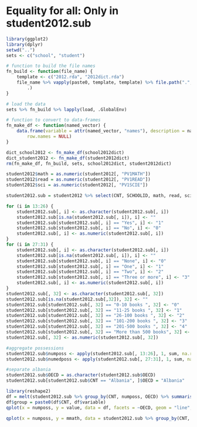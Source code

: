 Equality for all: Only in student2012.sub
=============
```r
library(ggplot2)
library(dplyr)
setwd("..")
sets <- c("school", "student")

# function to build the file names
fn_build <- function(file_name) {
    template <- c("2012.rda", "2012dict.rda")
    file_name %>% vapply(paste0, template, template) %>% file.path(".", "data", 
        .)
}

# load the data
sets %>% fn_build %>% lapply(load, .GlobalEnv)

# function to convert to data-frames
fn_make_df <- function(named_vector) {
    data.frame(variable = attr(named_vector, "names"), description = named_vector, 
        row.names = NULL)
}

dict_school2012 <- fn_make_df(school2012dict)
dict_student2012 <- fn_make_df(student2012dict)
rm(fn_make_df, fn_build, sets, school2012dict, student2012dict)

student2012$math = as.numeric(student2012[, "PV1MATH"])
student2012$read = as.numeric(student2012[, "PV1READ"])
student2012$sci = as.numeric(student2012[, "PV1SCIE"])
```

```r
student2012.sub = student2012 %>% select(CNT, SCHOOLID, math, read, sci, OUTHOURS, STIDSTD, ST04Q01, ST11Q01, ST11Q02, ST15Q01, ST19Q01, ST26Q01, ST26Q02, ST26Q03, ST26Q04, ST26Q05, ST26Q06, ST26Q07, ST26Q08, ST26Q09, ST26Q10, ST26Q11, ST26Q12, ST26Q13, ST26Q14, ST27Q01, ST27Q02, ST27Q03, ST27Q04, ST27Q05, ST28Q01, OECD)

for (i in 13:26) {
    student2012.sub[, i] <- as.character(student2012.sub[, i])
    student2012.sub[is.na(student2012.sub[, i]), i] <- ""
    student2012.sub[student2012.sub[, i] == "Yes", i] <- "1"
    student2012.sub[student2012.sub[, i] == "No", i] <- "0"
    student2012.sub[, i] <- as.numeric(student2012.sub[, i])
}
for (i in 27:31) {
    student2012.sub[, i] <- as.character(student2012.sub[, i])
    student2012.sub[is.na(student2012.sub[, i]), i] <- ""
    student2012.sub[student2012.sub[, i] == "None", i] <- "0"
    student2012.sub[student2012.sub[, i] == "One", i] <- "1"
    student2012.sub[student2012.sub[, i] == "Two", i] <- "2"
    student2012.sub[student2012.sub[, i] == "Three or more", i] <- "3"
    student2012.sub[, i] <- as.numeric(student2012.sub[, i])
}
student2012.sub[, 32] <- as.character(student2012.sub[, 32])
student2012.sub[is.na(student2012.sub[,32]), 32] <- ""
student2012.sub[student2012.sub[, 32] == "0-10 books ", 32] <- "0"
student2012.sub[student2012.sub[, 32] == "11-25 books ", 32] <- "1"
student2012.sub[student2012.sub[, 32] == "26-100 books ", 32] <- "2"
student2012.sub[student2012.sub[, 32] == "101-200 books ", 32] <- "3"
student2012.sub[student2012.sub[, 32] == "201-500 books ", 32] <- "4"
student2012.sub[student2012.sub[, 32] == "More than 500 books", 32] <- "5"
student2012.sub[, 32] <- as.numeric(student2012.sub[, 32])

#aggregate possessions
student2012.sub$numposs <- apply(student2012.sub[, 13:26], 1, sum, na.rm = T)
student2012.sub$numedposs <- apply(student2012.sub[, 27:31], 1, sum, na.rm = T)

#separate albania
student2012.sub$OECD = as.character(student2012.sub$OECD)
student2012.sub[student2012.sub$CNT == "Albania", ]$OECD = "Albania"
```

```r
library(reshape2)
df = melt(student2012.sub %>% group_by(CNT, numposs, OECD) %>% summarise(mmath = mean(math), msci = mean(sci), mread = mean(read)), id=c("CNT", "numposs", "OECD"))
df$group = paste0(df$CNT, df$variable)
qplot(x = numposs, y = value, data = df, facets = ~OECD, geom = "line", color = variable, group = group)

qplot(x = numposs, y = mmath, data = student2012.sub %>% group_by(CNT, numposs, OECD) %>% summarise(mmath = mean(math), msci = mean(sci), mread = mean(read)), facets =~OECD, geom = "line", group = CNT) + ylab("Math Scores") 
```

```r


```